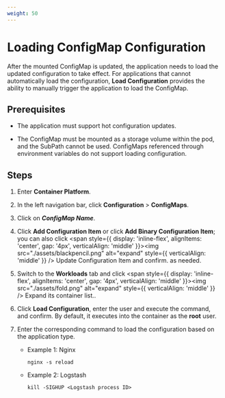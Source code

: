 ```yaml
---
weight: 50
---
```


# Loading ConfigMap Configuration

After the mounted ConfigMap is updated, the application needs to load the updated configuration to take effect. For applications that cannot automatically load the configuration, **Load Configuration** provides the ability to manually trigger the application to load the ConfigMap.

## Prerequisites

- The application must support hot configuration updates.

- The ConfigMap must be mounted as a storage volume within the pod, and the SubPath cannot be used. ConfigMaps referenced through environment variables do not support loading configuration.

## Steps

1. Enter **Container Platform**.

2. In the left navigation bar, click **Configuration** > **ConfigMaps**.

3. Click on ***ConfigMap Name***.

4. Click **Add Configuration Item** or click **Add Binary Configuration Item**; you can also click <span style={{ display: 'inline-flex', alignItems: 'center', gap: '4px', verticalAlign: 'middle' }}><img src="./assets/blackpencil.png" alt="expand" style={{ verticalAlign: 'middle' }} /> <span>Update Configuration Item and confirm.</span></span> as needed.

5. Switch to the **Workloads** tab and click <span style={{ display: 'inline-flex', alignItems: 'center', gap: '4px', verticalAlign: 'middle' }}><img src="./assets/fold.png" alt="expand" style={{ verticalAlign: 'middle' }} /> <span>Expand its container list.</span></span>.

6. Click **Load Configuration**, enter the user and execute the command, and confirm. By default, it executes into the container as the **root** user.

7. Enter the corresponding command to load the configuration based on the application type.

   - Example 1: Nginx

     ```
     nginx -s reload
     ```

   - Example 2: Logstash

     ```
     kill -SIGHUP <Logstash process ID>
     ```
